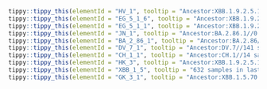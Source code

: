 



```r
tippy::tippy_this(elementId = "HV_1", tooltip = "Ancestor:XBB.1.9.2.5.1.6//386 samples in last 120 days.//Alias of XBB.1.9.2.5.1.6.1, S:L452R, USA")
tippy::tippy_this(elementId = "EG_5_1_6", tooltip = "Ancestor:XBB.1.9.2.5.1//199 samples in last 120 days.//Alias of XBB.1.9.2.5.1.6, S:F157L, ORF1a:S1857L, USA, from sars-cov-2-variants/lineage-proposals#394")
tippy::tippy_this(elementId = "EG_5_1_1", tooltip = "Ancestor:XBB.1.9.2.5.1//1517 samples in last 120 days.//Alias of XBB.1.9.2.5.1.1, China, from #2020")
tippy::tippy_this(elementId = "JN_1", tooltip = "Ancestor:BA.2.86.1//0 samples in last 120 days.//Alias of B.1.1.529.2.86.1.1, S:L455S, ORF1a:R3821K, ORF7b:F19L, Europe")
tippy::tippy_this(elementId = "BA_2_86_1", tooltip = "Ancestor:BA.2.86//0 samples in last 120 days.//Alias of B.1.1.529.2.86.1, ORF1a:K1973R, C12815T, mainly Europe, from #2236")
tippy::tippy_this(elementId = "DV_7_1", tooltip = "Ancestor:DV.7//141 samples in last 120 days.//Alias of B.1.1.529.2.75.3.4.1.1.1.1.1.7.1, S:L455F, S:F456L(T22928C), Spain/Austria, from sars-cov-2-variants/lineage-proposals#135")
tippy::tippy_this(elementId = "CH_1_1", tooltip = "Ancestor:CH.1//14 samples in last 120 days.//Alias of B.1.1.529.2.75.3.4.1.1.1.1, defined by S:L452R, from #1113")
tippy::tippy_this(elementId = "HK_3", tooltip = "Ancestor:XBB.1.9.2.5.1.1//168 samples in last 120 days.//Alias of XBB.1.9.2.5.1.1.3, S:L455F, China, from sars-cov-2-variants/lineage-proposals#414")
tippy::tippy_this(elementId = "XBB_1_5", tooltip = "632 samples in last 120 days.//USA, S:F486P")
tippy::tippy_this(elementId = "GK_3_1", tooltip = "Ancestor:XBB.1.5.70.3//11 samples in last 120 days.//Alias of XBB.1.5.70.3.1, S:A475V, USA")
```
